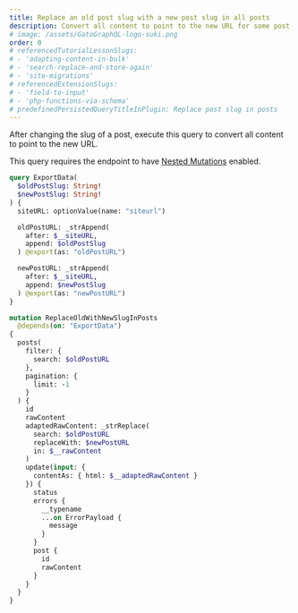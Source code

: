 ```yaml
---
title: Replace an old post slug with a new post slug in all posts
description: Convert all content to point to the new URL for some post
# image: /assets/GatoGraphQL-logo-suki.png
order: 0
# referencedTutorialLessonSlugs:
# - 'adapting-content-in-bulk'
# - 'search-replace-and-store-again'
# - 'site-migrations'
# referencedExtensionSlugs:
# - 'field-to-input'
# - 'php-functions-via-schema'
# predefinedPersistedQueryTitleInPlugin: Replace post slug in posts
---
```


After changing the slug of a post, execute this query to convert all content to point to the new URL.

<Banner type='important'>

This query requires the endpoint to have [Nested Mutations](/guides/schema/using-nested-mutations) enabled.

</Banner>

```graphql
query ExportData(
  $oldPostSlug: String!
  $newPostSlug: String!
) {
  siteURL: optionValue(name: "siteurl")

  oldPostURL: _strAppend(
    after: $__siteURL,
    append: $oldPostSlug
  ) @export(as: "oldPostURL")

  newPostURL: _strAppend(
    after: $__siteURL,
    append: $newPostSlug
  ) @export(as: "newPostURL")
}

mutation ReplaceOldWithNewSlugInPosts
  @depends(on: "ExportData")
{
  posts(
    filter: {
      search: $oldPostURL
    },
    pagination: {
      limit: -1
    }
  ) {
    id
    rawContent
    adaptedRawContent: _strReplace(
      search: $oldPostURL
      replaceWith: $newPostURL
      in: $__rawContent
    )
    update(input: {
      contentAs: { html: $__adaptedRawContent }
    }) {
      status
      errors {
        __typename
        ...on ErrorPayload {
          message
        }
      }
      post {
        id
        rawContent
      }
    }
  }
}
```
